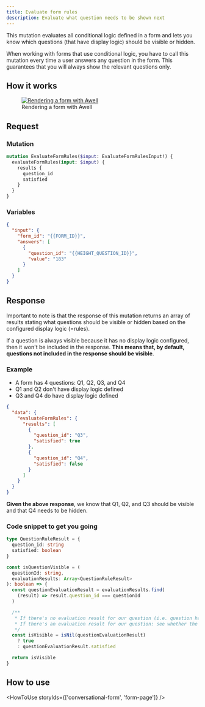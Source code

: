 ```yaml
---
title: Evaluate form rules
description: Evaluate what question needs to be shown next
---
```


This mutation evaluates all conditional logic defined in a form and lets you know which questions (that have display logic) should be visible or hidden.

When working with forms that use conditional logic, you have to call this mutation every time a user answers any question in the form. This guarantees that you will always show the relevant questions only.

## How it works

<figure className="w-full flex flex-col justify-center text-center pt-4">
  <a
    href="https://swimlanes.io/u/g_uveCVSM"
    target="_blank"
    className="custom-link"
  >
    <img
      src="https://static.swimlanes.io/f7f93b288634e23d998386ae6e37f3ea.png"
      alt="Rendering a form with Awell"
      className="w-full sm:w-11/12 mx-auto rounded"
    />
  </a>
  <figcaption className="dark:text-slate-400 pt-1">
    Rendering a form with Awell
  </figcaption>
</figure>

## Request

### Mutation

```graphql
mutation EvaluateFormRules($input: EvaluateFormRulesInput!) {
  evaluateFormRules(input: $input) {
    results {
      question_id
      satisfied
    }
  }
}
```

### Variables

```json
{
  "input": {
    "form_id": "{{FORM_ID}}",
    "answers": [
      {
        "question_id": "{{HEIGHT_QUESTION_ID}}",
        "value": "183"
      }
    ]
  }
}
```

## Response

Important to note is that the response of this mutation returns an array of results stating what questions should be visible or hidden based on the configured display logic (=rules).

If a question is always visible because it has no display logic configured, then it won't be included in the response. **This means that, by default, questions not included in the response should be visible**.

### Example

- A form has 4 questions: Q1, Q2, Q3, and Q4
- Q1 and Q2 don't have display logic defined
- Q3 and Q4 do have display logic defined

```json
{
  "data": {
    "evaluateFormRules": {
      "results": [
        {
          "question_id": "Q3",
          "satisfied": true
        },
        {
          "question_id": "Q4",
          "satisfied": false
        }
      ]
    }
  }
}
```

**Given the above response**, we know that Q1, Q2, and Q3 should be visible and that Q4 needs to be hidden.

### Code snippet to get you going

```typescript
type QuestionRuleResult = {
  question_id: string
  satisfied: boolean
}

const isQuestionVisible = (
  questionId: string,
  evaluationResults: Array<QuestionRuleResult>
): boolean => {
  const questionEvaluationResult = evaluationResults.find(
    (result) => result.question_id === questionId
  )

  /**
   * If there's no evaluation result for our question (i.e. question has no display logic) --> show it by default
   * If there's an evaluation result for our question: see whether the display logic rule was satisfied
   */
  const isVisible = isNil(questionEvaluationResult)
    ? true
    : questionEvaluationResult.satisfied

  return isVisible
}
```

## How to use

<HowToUse storyIds={['conversational-form', 'form-page']} />
